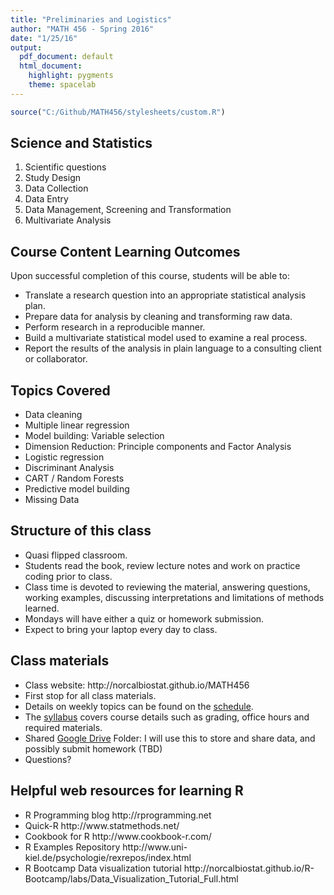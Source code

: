 ```yaml
---
title: "Preliminaries and Logistics"
author: "MATH 456 - Spring 2016"
date: "1/25/16"
output:
  pdf_document: default
  html_document:
    highlight: pygments
    theme: spacelab
---
```


```r
source("C:/Github/MATH456/stylesheets/custom.R")
```

## Science and Statistics
1. Scientific questions
2. Study Design
3. Data Collection
4. Data Entry
5. Data Management, Screening and Transformation
6. Multivariate Analysis

## Course Content Learning Outcomes
Upon successful completion of this course, students will be able to:  

* Translate a research question into an appropriate statistical analysis plan. 
* Prepare data for analysis by cleaning and transforming raw data. 
* Perform research in a reproducible manner. 
* Build a multivariate statistical model used to examine a real process. 
* Report the results of the analysis in plain language to a consulting client or collaborator. 

## Topics Covered

* Data cleaning
* Multiple linear regression
* Model building: Variable selection
* Dimension Reduction: Principle components and Factor Analysis
* Logistic regression
* Discriminant Analysis
* CART / Random Forests
* Predictive model building
* Missing Data

## Structure of this class
- Quasi flipped classroom. 
- Students read the book, review lecture notes and work on practice coding
  prior to class. 
- Class time is devoted to reviewing the material, answering questions, 
  working examples, discussing interpretations and limitations of methods 
  learned.
- Mondays will have either a quiz or homework submission. 
- Expect to bring your laptop every day to class. 

## Class materials
* Class website: http://norcalbiostat.github.io/MATH456
* First stop for all class materials. 
* Details on weekly topics can be found on the [schedule](./Schedule.html).
* The [syllabus](./Syllabus.html) covers course details such as grading, office hours and required materials. 
* Shared [Google Drive](https://drive.google.com/a/mail.csuchico.edu/folderview?id=0B83Z8_sNw3KPcnVrYzVFRHUtcHM&usp=sharing) Folder: I will use this to store and share data, and possibly submit homework (TBD)
* Questions? 


## Helpful web resources for learning R
* R Programming blog http://rprogramming.net
* Quick-R http://www.statmethods.net/
* Cookbook for R http://www.cookbook-r.com/
* R Examples Repository http://www.uni-kiel.de/psychologie/rexrepos/index.html
* R Bootcamp Data visualization tutorial http://norcalbiostat.github.io/R-Bootcamp/labs/Data_Visualization_Tutorial_Full.html

